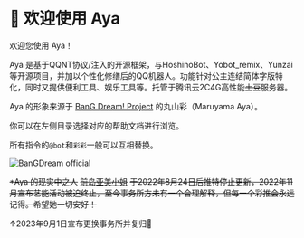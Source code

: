 
# 🎉 欢迎使用 Aya
 
<Callout type="info" emoji="✅">
欢迎您使用 Aya！

Aya 是基于QQNT协议/注入的开源框架，与HoshinoBot、Yobot\_remix、Yunzai等开源项目，并加以个性化修缮后的QQ机器人。功能针对公主连结简体字版特化，同时又提供便利工具、娱乐工具等。托管于腾讯云2C4G高性能~~土豆~~服务器。

Aya 的形象来源于 [BanG Dream! Project](https://zh.moegirl.org.cn/Bangdream) 的丸山彩（Maruyama Aya）。
</Callout>

<Callout type="info" emoji="ℹ">
你可以在左侧目录选择对应的帮助文档进行浏览。

所有指令的`@bot`和`彩彩`一般可以互相替换。
</Callout>

![BanGDream official](/imgs/card_aya_birthday.png)

~~\*Aya 的现实中之人~~ [~~前岛亚美小姐~~](https://zh.moegirl.org.cn/%E5%89%8D%E5%B2%9B%E4%BA%9A%E7%BE%8E) ~~于2022年8月24日后推特停止更新，2022年11月宣布艺能活动被迫终止，至今事务所方未有一个合理解释，但每一个彩推会永远记得。希望她一切安好！~~

↑2023年9月1日宣布更换事务所并复归🎉
